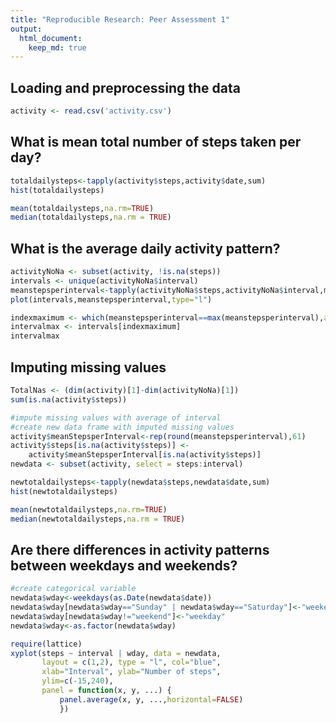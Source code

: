 ```yaml
---
title: "Reproducible Research: Peer Assessment 1"
output: 
  html_document:
    keep_md: true
---
```



## Loading and preprocessing the data
```r
activity <- read.csv('activity.csv')
```


## What is mean total number of steps taken per day?
```r
totaldailysteps<-tapply(activity$steps,activity$date,sum)
hist(totaldailysteps)
```

```r
mean(totaldailysteps,na.rm=TRUE)
median(totaldailysteps,na.rm = TRUE)
```

## What is the average daily activity pattern?
```r
activityNoNa <- subset(activity, !is.na(steps))
intervals <- unique(activityNoNa$interval)
meanstepsperinterval<-tapply(activityNoNa$steps,activityNoNa$interval,mean)
plot(intervals,meanstepsperinterval,type="l")
```


```r
indexmaximum <- which(meanstepsperinterval==max(meanstepsperinterval),arr.ind = TRUE)[1]
intervalmax <- intervals[indexmaximum]
intervalmax
```

## Imputing missing values
```r
TotalNas <- (dim(activity)[1]-dim(activityNoNa)[1])
sum(is.na(activity$steps))
```

```r
#impute missing values with average of interval
#create new data frame with imputed missing values
activity$meanStepsperInterval<-rep(round(meanstepsperinterval),61)
activity$steps[is.na(activity$steps)] <- 
    activity$meanStepsperInterval[is.na(activity$steps)]
newdata <- subset(activity, select = steps:interval)
```

```r
newtotaldailysteps<-tapply(newdata$steps,newdata$date,sum)
hist(newtotaldailysteps)
```

```r
mean(newtotaldailysteps,na.rm=TRUE)
median(newtotaldailysteps,na.rm = TRUE)
```

## Are there differences in activity patterns between weekdays and weekends?
```r
#create categorical variable
newdata$wday<-weekdays(as.Date(newdata$date))
newdata$wday[newdata$wday=="Sunday" | newdata$wday=="Saturday"]<-"weekend"
newdata$wday[newdata$wday!="weekend"]<-"weekday"
newdata$wday<-as.factor(newdata$wday)
```

```r
require(lattice)
xyplot(steps ~ interval | wday, data = newdata,       
       layout = c(1,2), type = "l", col="blue",
       xlab="Interval", ylab="Number of steps",
       ylim=c(-15,240), 
       panel = function(x, y, ...) {
           panel.average(x, y, ...,horizontal=FALSE)
           })
```
